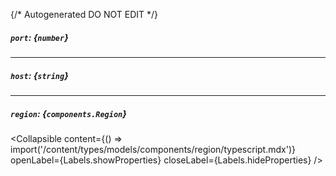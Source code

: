 {/* Autogenerated DO NOT EDIT  */}

##### `port`: *{`number`}*

---
##### `host`: *{`string`}*

---
##### `region`: *{`components.Region`}*

<Collapsible content={() => import('/content/types/models/components/region/typescript.mdx')} openLabel={Labels.showProperties} closeLabel={Labels.hideProperties} />



